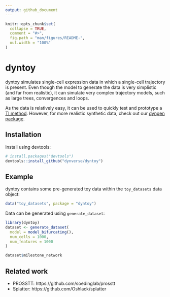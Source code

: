 ```yaml
---
output: github_document
---
```


<!-- README.md is generated from README.Rmd. Please edit that file -->

```r
knitr::opts_chunk$set(
  collapse = TRUE,
  comment = "#>",
  fig.path = "man/figures/README-",
  out.width = "100%"
)
```
# dyntoy

dyntoy simulates single-cell expression data in which a single-cell trajectory is present. Even though the model to generate the data is very simplistic (and far from realistic), it can simulate very complex trajectory models, such as large trees, convergences and loops.

As the data is relatively easy, it can be used to quickly test and prototype a [TI method](https://github.com/dynverse/dynmethods). However, for more realistic synthetic data, check out our [dyngen package](https://github.com/dynverse/dyngen).

## Installation

Install using devtools:

```r
# install.packages("devtools")
devtools::install_github("dynverse/dyntoy")
```

## Example

dyntoy contains some pre-generated toy data within the `toy_datasets` data object:

```r
data("toy_datasets", package = "dyntoy")
```

Data can be generated using `generate_dataset`:

```r
library(dyntoy)
dataset <- generate_dataset(
  model = model_bifurcating(),
  num_cells = 1000,
  num_features = 1000
)

dataset$milestone_network
```

## Related work

- PROSSTT: https://github.com/soedinglab/prosstt
- Splatter: https://github.com/Oshlack/splatter
